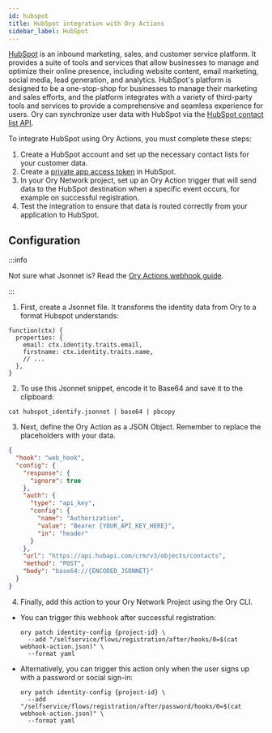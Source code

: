 ```yaml
---
id: hubspot
title: HubSpot integration with Ory Actions
sidebar_label: HubSpot
---
```


[HubSpot](https://www.hubspot.com) is an inbound marketing, sales, and customer service platform. It provides a suite of tools and
services that allow businesses to manage and optimize their online presence, including website content, email marketing, social
media, lead generation, and analytics. HubSpot's platform is designed to be a one-stop-shop for businesses to manage their
marketing and sales efforts, and the platform integrates with a variety of third-party tools and services to provide a
comprehensive and seamless experience for users. Ory can synchronize user data with HubSpot via the
[HubSpot contact list API](https://developers.hubspot.com/docs/api/crm/contacts).

To integrate HubSpot using Ory Actions, you must complete these steps:

1. Create a HubSpot account and set up the necessary contact lists for your customer data.
2. Create a [private app access token](https://developers.hubspot.com/docs/api/private-apps) in HubSpot.
3. In your Ory Network project, set up an Ory Action trigger that will send data to the HubSpot destination when a specific event
   occurs, for example on successful registration.
4. Test the integration to ensure that data is routed correctly from your application to HubSpot.

## Configuration

:::info

Not sure what Jsonnet is? Read the [Ory Actions webhook guide](../../guides/integrate-with-ory-cloud-through-webhooks.mdx).

:::

1. First, create a Jsonnet file. It transforms the identity data from Ory to a format Hubspot understands:

```jsonnet title="./hubspot_identify.jsonnet"
function(ctx) {
  properties: {
    email: ctx.identity.traits.email,
    firstname: ctx.identity.traits.name,
    // ...
  },
}
```

2. To use this Jsonnet snippet, encode it to Base64 and save it to the clipboard:

```shell
cat hubspot_identify.jsonnet | base64 | pbcopy
```

3. Next, define the Ory Action as a JSON Object. Remember to replace the placeholders with your data.

```json title="./webhook-action.json"
{
  "hook": "web_hook",
  "config": {
    "response": {
      "ignore": true
    },
    "auth": {
      "type": "api_key",
      "config": {
        "name": "Authorization",
        "value": "Bearer {YOUR_API_KEY_HERE}",
        "in": "header"
      }
    },
    "url": "https://api.hubapi.com/crm/v3/objects/contacts",
    "method": "POST",
    "body": "base64://{ENCODED_JSONNET}"
  }
}
```

4. Finally, add this action to your Ory Network Project using the Ory CLI.

- You can trigger this webhook after successful registration:

  ```shell
  ory patch identity-config {project-id} \
    --add "/selfservice/flows/registration/after/hooks/0=$(cat webhook-action.json)" \
    --format yaml
  ```

- Alternatively, you can trigger this action only when the user signs up with a password or social sign-in:

  ```shell
  ory patch identity-config {project-id} \
    --add "/selfservice/flows/registration/after/password/hooks/0=$(cat webhook-action.json)" \
    --format yaml
  ```
